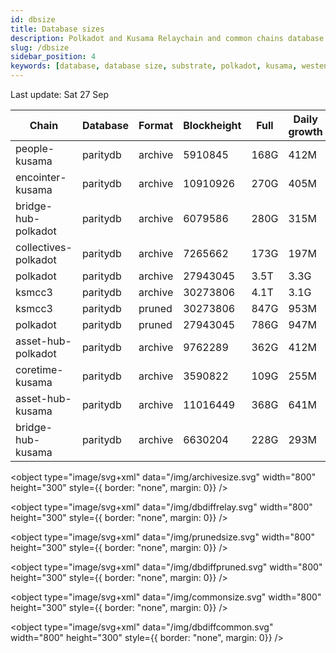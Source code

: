 ```yaml
---
id: dbsize
title: Database sizes
description: Polkadot and Kusama Relaychain and common chains database sizes
slug: /dbsize
sidebar_position: 4
keywords: [database, database size, substrate, polkadot, kusama, westend]
---
```



Last update: Sat 27 Sep

| Chain    | Database   | Format | Blockheight | Full         | Daily growth |
| ------------------------| ----------- | -------- | ------- | ---------- | ----- | 
| people-kusama | paritydb | archive | 5910845 | 168G | 412M |
| encointer-kusama | paritydb | archive | 10910926 | 270G | 405M |
| bridge-hub-polkadot | paritydb | archive | 6079586 | 280G | 315M |
| collectives-polkadot | paritydb | archive | 7265662 | 173G | 197M |
| polkadot | paritydb | archive | 27943045 | 3.5T | 3.3G |
| ksmcc3 | paritydb | archive | 30273806 | 4.1T | 3.1G |
| ksmcc3 | paritydb | pruned | 30273806 | 847G | 953M |
| polkadot | paritydb | pruned | 27943045 | 786G | 947M |
| asset-hub-polkadot | paritydb | archive | 9762289 | 362G | 412M |
| coretime-kusama | paritydb | archive | 3590822 | 109G | 255M |
| asset-hub-kusama | paritydb | archive | 11016449 | 368G | 641M |
| bridge-hub-kusama | paritydb | archive | 6630204 | 228G | 293M |
<object type="image/svg+xml" data="/img/archivesize.svg" width="800" height="300" style={{ border: "none", margin: 0}} />

<object type="image/svg+xml" data="/img/dbdiffrelay.svg" width="800" height="300" style={{ border: "none", margin: 0}} />

<object type="image/svg+xml" data="/img/prunedsize.svg" width="800" height="300" style={{ border: "none", margin: 0}} />

<object type="image/svg+xml" data="/img/dbdiffpruned.svg" width="800" height="300" style={{ border: "none", margin: 0}} />

<object type="image/svg+xml" data="/img/commonsize.svg" width="800" height="300" style={{ border: "none", margin: 0}} />

<object type="image/svg+xml" data="/img/dbdiffcommon.svg" width="800" height="300" style={{ border: "none", margin: 0}} />
